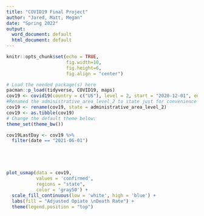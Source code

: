 ```yaml
---
title: "COVID19 Final Project"
author: "Jared, Matt, Megan"
date: "Spring 2022"
output:
  word_document: default
  html_document: default
---
```


```r
knitr::opts_chunk$set(echo = TRUE,
                      fig.width=10, 
                      fig.height=6, 
                      fig.align = "center")

# Load the needed package(s) here
pacman::p_load(tidyverse, COVID19, maps)
cov19 <- covid19(country = c("US"), level = 2, start = "2020-12-01", end = "2021-06-01")
#Renamed the administrative_area_level_2 to state just for convenience
cov19 <- rename(cov19, state = administrative_area_level_2)
cov19 <- as.tibble(cov19)
# Change the default theme below:
theme_set(theme_bw())

cov19LastDay <- cov19 %>%
  filter(date == "2021-06-01")





plot_usmap(data = cov19,
           values = 'confirmed',
           regions = "state",
           color = 'gray50') +
  scale_fill_continuous(low = 'white', high = 'blue') +
  labs(fill = "Adjusted Opiate \nDeath Rate") + 
  theme(legend.position = "top")

```
